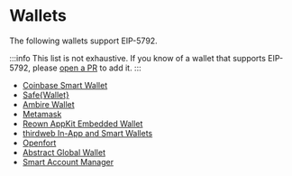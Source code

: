 # Wallets

The following wallets support EIP-5792.

:::info
This list is not exhaustive. If you know of a wallet that supports EIP-5792, please [open a PR](https://github.com/lukasrosario/eip-5792-site/blob/main/docs/pages/ecosystem/wallets.mdx) to add it.
:::

* [Coinbase Smart Wallet](https://www.base.org/builders/smart-wallet)
* [Safe\{Wallet\}](https://github.com/safe-global/safe-wallet-web)
* [Ambire Wallet](https://www.ambire.com/)
* [Metamask](https://metamask.io/)
* [Reown AppKit Embedded Wallet](https://reown.com/appkit)
* [thirdweb In-App and Smart Wallets](https://portal.thirdweb.com/typescript/v5/inAppWallet)
* [Openfort](https://openfort.xyz)
* [Abstract Global Wallet](https://abs.xyz)
* [Smart Account Manager](https://github.com/ethaccount/SAManager/tree/testnet?tab=readme-ov-file#smart-account-manager)
